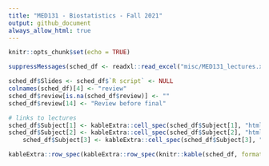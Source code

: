 ```yaml
---
title: "MED131 - Biostatistics - Fall 2021"
output: github_document
always_allow_html: true
---
```


```r
knitr::opts_chunk$set(echo = TRUE)
```

```r
suppressMessages(sched_df <- readxl::read_excel("misc/MED131_lectures.xlsx"))

sched_df$Slides <- sched_df$`R script` <- NULL
colnames(sched_df)[4] <- "review"
sched_df$review[is.na(sched_df$review)] <- ""
sched_df$review[14] <- "Review before final"

# links to lectures
sched_df$Subject[1] <- kableExtra::cell_spec(sched_df$Subject[1], "html", link = "https://github.com/egeulgen/MED131_21_22/blob/main/lectures/1.descriptive.pdf")
sched_df$Subject[2] <- kableExtra::cell_spec(sched_df$Subject[2], "html", link = "https://github.com/egeulgen/MED131_21_22/blob/main/lectures/2.descriptive.pdf")
    sched_df$Subject[3] <- kableExtra::cell_spec(sched_df$Subject[3], "html", link = "https://github.com/egeulgen/MED131_21_22/blob/main/lectures/3.hypothesis_testing_one_sample.pdf")

kableExtra::row_spec(kableExtra::row_spec(knitr::kable(sched_df, format = "html", escape = FALSE), which(grepl("Midterm", sched_df$Subject)), bold = TRUE, background = "#F4B41A"), nrow(sched_df), bold = TRUE, background = "#E2725A")
```